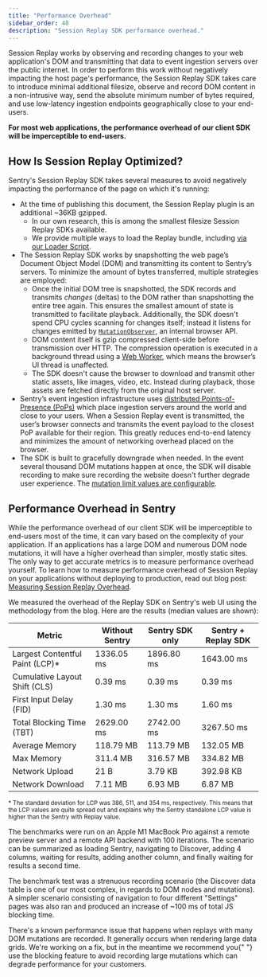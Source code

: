 ```yaml
---
title: "Performance Overhead"
sidebar_order: 48
description: "Session Replay SDK performance overhead."
---
```


<Include name="feature-stage-beta-session-replay.mdx" />

Session Replay works by observing and recording changes to your web application's DOM and transmitting that data to event ingestion servers over the public internet. In order to perform this work without negatively impacting the host page's performance, the Session Replay SDK takes care to introduce minimal additional filesize, observe and record DOM content in a non-intrusive way, send the absolute minimum number of bytes required, and use low-latency ingestion endpoints geographically close to your end-users.

**For most web applications, the performance overhead of our client SDK will be imperceptible to end-users.**

## How Is Session Replay Optimized?

Sentry's Session Replay SDK takes several measures to avoid negatively impacting the performance of the page on which it's running:

- At the time of publishing this document, the Session Replay plugin is an additional ~36KB gzipped.
  - In our own research, this is among the smallest filesize Session Replay SDKs available.
  - We provide multiple ways to load the Replay bundle, including [via our Loader Script](/platforms/javascript/install/loader/).
- The Session Replay SDK works by snapshotting the web page’s Document Object Model (DOM) and transmitting its content to Sentry’s servers. To minimize the amount of bytes transferred, multiple strategies are employed:
  - Once the initial DOM tree is snapshotted, the SDK records and transmits _changes_ (deltas) to the DOM rather than snapshotting the entire tree again. This ensures the smallest amount of state is transmitted to facilitate playback. Additionally, the SDK doesn't spend CPU cycles scanning for changes itself; instead it listens for changes emitted by [`MutationObserver`](https://developer.mozilla.org/en-US/docs/Web/API/MutationObserver), an internal browser API.
  - DOM content itself is gzip compressed client-side before transmission over HTTP. The compression operation is executed in a background thread using a [Web Worker](https://developer.mozilla.org/en-US/docs/Web/API/Web_Workers_API/Using_web_workers), which means the browser’s UI thread is unaffected.
  - The SDK doesn't cause the browser to download and transmit other static assets, like images, video, etc. Instead during playback, those assets are fetched directly from the original host server.
- Sentry’s event ingestion infrastructure uses [distributed Points-of-Presence (PoPs)](https://blog.sentry.io/2022/03/31/sentry-points-of-presence-how-we-built-a-distributed-ingestion/) which place ingestion servers around the world and close to your users. When a Session Replay event is transmitted, the user’s browser connects and transmits the event payload to the closest PoP available for their region. This greatly reduces end-to-end latency and minimizes the amount of networking overhead placed on the browser.
- The SDK is built to gracefully downgrade when needed. In the event several thousand DOM mutations happen at once, the SDK will disable recording to make sure recording the website doesn't further degrade user experience. The [mutation limit values are configurable](/platforms/javascript/session-replay/configuration/#mutation-limits).

## Performance Overhead in Sentry

While the performance overhead of our client SDK will be imperceptible to end-users most of the time, it can vary based on the complexity of your application. If an applications has a large DOM and numerous DOM node mutations, it will have a higher overhead than simpler, mostly static sites. The only way to get accurate metrics is to measure performance overhead yourself.
To learn how to measure performance overhead of Session Replay on your applications without deploying to production, read out blog post: [Measuring Session Replay Overhead](https://sentry.engineering/blog/measuring-session-replay-overhead).

We measured the overhead of the Replay SDK on Sentry's web UI using the methodology from the blog. Here are the results (median values are shown):

| Metric                           | Without Sentry | Sentry SDK only | Sentry + Replay SDK |
| -------------------------------- | -------------- | --------------- | ------------------- |
| Largest Contentful Paint (LCP)\* | 1336.05 ms     | 1896.80 ms      | 1643.00 ms          |
| Cumulative Layout Shift (CLS)    | 0.39 ms        | 0.39 ms         | 0.39 ms             |
| First Input Delay (FID)          | 1.30 ms        | 1.30 ms         | 1.60 ms             |
| Total Blocking Time (TBT)        | 2629.00 ms     | 2742.00 ms      | 3267.50 ms          |
| Average Memory                   | 118.79 MB      | 113.79 MB       | 132.05 MB           |
| Max Memory                       | 311.4 MB       | 316.57 MB       | 334.82 MB           |
| Network Upload                   | 21 B           | 3.79 KB         | 392.98 KB           |
| Network Download                 | 7.11 MB        | 6.93 MB         | 6.87 MB             |

<p>
  <sub>
    * The standard deviation for LCP was 386, 511, and 354 ms, respectively.
    This means that the LCP values are quite spread out and explains why the
    Sentry standalone LCP value is higher than the Sentry with Replay value.
  </sub>
</p>

The benchmarks were run on an Apple M1 MacBook Pro against a remote preview server and a remote API backend with 100 iterations. The scenario can be summarized as loading Sentry, navigating to Discover, adding 4 columns, waiting for results, adding another column, and finally waiting for results a second time.

The benchmark test was a strenuous recording scenario (the Discover data table is one of our most complex, in regards to DOM nodes and mutations). A simpler scenario consisting of navigation to four different "Settings" pages was also ran and produced an increase of ~100 ms of total JS blocking time.

<Note>
  There's a known performance issue that happens when replays with many DOM
  mutations are recorded. It generally occurs when rendering large data grids.
  We're working on a fix, but in the meantime we recommend you{" "}
  <Link to="https://docs.sentry.io/platforms/javascript/session-replay/privacy/#blocking">
    use the blocking feature
  </Link>
  to avoid recording large mutations which can degrade performance for your customers.
</Note>
